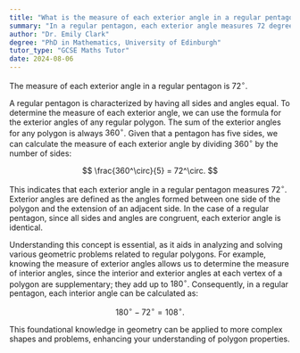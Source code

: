 ```yaml
---
title: "What is the measure of each exterior angle in a regular pentagon?"
summary: "In a regular pentagon, each exterior angle measures 72 degrees."
author: "Dr. Emily Clark"
degree: "PhD in Mathematics, University of Edinburgh"
tutor_type: "GCSE Maths Tutor"
date: 2024-08-06
---
```


The measure of each exterior angle in a regular pentagon is $72^\circ$.

A regular pentagon is characterized by having all sides and angles equal. To determine the measure of each exterior angle, we can use the formula for the exterior angles of any regular polygon. The sum of the exterior angles for any polygon is always $360^\circ$. Given that a pentagon has five sides, we can calculate the measure of each exterior angle by dividing $360^\circ$ by the number of sides:

$$
\frac{360^\circ}{5} = 72^\circ.
$$

This indicates that each exterior angle in a regular pentagon measures $72^\circ$. Exterior angles are defined as the angles formed between one side of the polygon and the extension of an adjacent side. In the case of a regular pentagon, since all sides and angles are congruent, each exterior angle is identical.

Understanding this concept is essential, as it aids in analyzing and solving various geometric problems related to regular polygons. For example, knowing the measure of exterior angles allows us to determine the measure of interior angles, since the interior and exterior angles at each vertex of a polygon are supplementary; they add up to $180^\circ$. Consequently, in a regular pentagon, each interior angle can be calculated as:

$$
180^\circ - 72^\circ = 108^\circ.
$$

This foundational knowledge in geometry can be applied to more complex shapes and problems, enhancing your understanding of polygon properties.
    